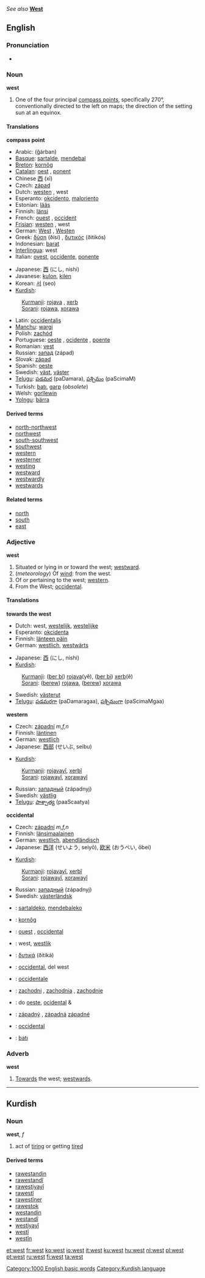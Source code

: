 ''See also'' '''[[West]]'''

==English==

===Pronunciation===
:{{IPA|/wɛst/}}
:{{SAMPA|/wEst/}}
*{{audio|en-us-west.ogg|Audio (US)}}

===Noun===
'''west'''

# One of the four principal [[compass point]]s, specifically 270°, conventionally directed to the left on maps; the direction of the setting sun at an equinox.

====Translations====
'''compass point'''
{{top}}
*Arabic: {{ARchar|[[غربا|غربًا]]}} (ğárban)
*[[Basque]]: [[sartalde]], [[mendebal]]
*[[Breton]]: [[kornôg]] {{m}}
*[[Catalan]]: [[oest]] {{m}}, [[ponent]] {{m}}
*Chinese [[西]] (xī)
*Czech: [[západ]] {{m}} 
*Dutch: [[westen]] {{n}}, west
*Esperanto: [[okcidento]], [[maloriento]]
*Estonian: [[lääs]]
*Finnish: [[länsi]]
*French: [[ouest]] {{m}}, [[occident]] {{m}}
*[[Frisian]]: [[westen]] {{n}}, west
*German: [[West]] {{m}}, [[Westen]] {{m}}
*Greek: [[δύση]] (ðísi) {{f}}, [[δυτικός]] (ðitikós) {{m}}
*Indonesian: [[barat]]
*[[Interlingua]]: west
*Italian: [[ovest]], [[occidente]], [[ponente]]
{{mid}}
*Japanese: [[西]] (にし, nishi)
*Javanese: [[kulon]], [[kilen]]
*Korean: [[서]] (seo)
*[[Kurdish]]:
:[[Kurmanji]]: [[rojava]] {{f}}, [[xerb]] {{f}}
:[[Sorani]]: [[rojawa]], [[xorawa]]
*Latin: [[occidentalis]]
*[[Manchu]]: [[wargi]]
*Polish: [[zachód]] {{m}}
*Portuguese: [[oeste]] {{m}}, [[ocidente]] {{m}}, [[poente]] {{m}}
*Romanian: [[vest]] {{n}}
*Russian: [[запад]] (západ) {{m}}
*Slovak: [[západ]] {{m}}
*Spanish: [[oeste]] {{m}}
*Swedish: [[väst]], [[väster]]
*[[Telugu]]: [[పడమర]] (paDamara), [[పశ్చిమం]] (paScimaM)
*Turkish: [[batı]], [[garp]] (''obsolete'')
*Welsh: [[gorllewin]] {{m}}
*[[Yolngu]]: [[bärra]]
{{bottom}}

====Derived terms====
* [[north-northwest]]
* [[northwest]]
* [[south-southwest]]
* [[southwest]]
* [[western]]
* [[westerner]]
* [[westing]]
* [[westward]]
* [[westwardly]]
* [[westwards]]

====Related terms====
*[[north]]
*[[south]]
*[[east]]

===Adjective===
'''west'''

# Situated or lying in or toward the west; [[westward]].
# (''meteorology'') Of [[wind]]: from the west.
# Of or pertaining to the west; [[western]].
# From the West; [[occidental]].

====Translations====
'''towards the west'''
{{top}}
*Dutch: west, [[westelijk]], [[westelijke]]
*Esperanto: [[okcidenta]]
*Finnish: [[länteen päin]]
*German: [[westlich]], [[westwärts]]
{{mid}}
*Japanese: [[西]] (にし, nishi)
*[[Kurdish]]:
:[[Kurmanji]]: ([[ber bi]]) [[rojava]](yê), ([[ber bi]]) [[xerb]](ê) {{f}}
:[[Sorani]]: ([[berew]]) [[rojawa]], ([[berew]]) [[xorawa]]
*Swedish: [[västerut]]
*[[Telugu]]: [[పడమరగా]] (paDamaragaa), [[పశ్చిమంగా]] (paScimaMgaa)
{{bottom}}

'''western'''
{{top}}
*Czech: [[západní]] ''m,f,n''
*Finnish: [[läntinen]]
*German: [[westlich]]
*Japanese: [[西部]] (せいぶ, seibu)
{{mid}}
*[[Kurdish]]:
:[[Kurmanji]]: [[rojavayî]], [[xerbî]]
:[[Sorani]]: [[rojawayî]], [[xorawayî]]
*Russian: [[западный]] (západnyj)
*Swedish: [[västlig]]
*[[Telugu]]: [[పాశ్చాత్య]] (paaScaatya)
{{bottom}}

'''occidental'''
{{top}}
*Czech: [[západní]] ''m,f,n''
*Finnish: [[länsimaalainen]]
*German: [[westlich]], [[abendländisch]]
*Japanese: [[西洋]] (せいよう, seiyō), [[欧米]] (おうべい, ōbei)
{{mid}}
*[[Kurdish]]:
:[[Kurmanji]]: [[rojavayî]], [[xerbî]]
:[[Sorani]]: [[rojawayî]], [[xorawayî]]
*Russian: [[западный]] (západnyj)
*Swedish: [[västerländsk]]
{{bottom}}

{{checktrans}}

*{{ttbc|Basque}}: [[sartaldeko]], [[mendebaleko]]
*{{ttbc|Breton}}: [[kornôg]]
*{{ttbc|French}}: [[ouest]] {{m}}, [[occidental]] {{m}}
*{{ttbc|Frisian}}: west, [[westlik]]
*{{ttbc|Greek}}: [[δυτικά]] (ðitiká)
*{{ttbc|Interlingua}}: [[occidental]], del west
*{{ttbc|Italian}}: [[occidentale]]
*{{ttbc|Polish}}: [[zachodni]] {{m}}, [[zachodnia]] {{f}}, [[zachodnie]] {{n}}
*{{ttbc|Portuguese}}: do [[oeste]], [[ocidental]] {{m}} & {{f}}
*{{ttbc|Slovak}}: [[západný]] {{m}}, [[západná]] {{f}} [[západné]] {{n}}
*{{ttbc|Spanish}}: [[occidental]]
*{{ttbc|Turkish}}: [[batı]]

===Adverb===
'''west'''

# [[towards|Towards]] the west; [[westwards]].

[[Category:1000 English basic words]]


----

==Kurdish==
===Noun===
'''west''', ''f''
# act of [[tiring]] or getting [[tired]]

====Derived terms====
*[[rawestandin]]
*[[rawestandî]]
*[[rawestiyayî]]
*[[rawestî]]
*[[rawestîner]]
*[[rawestok]]
*[[westandin]]
*[[westandî]]
*[[westiyayî]]
*[[westî]]
*[[westîn]]

[[Category:Kurdish language]]

[[et:west]]
[[fr:west]]
[[ko:west]]
[[io:west]]
[[it:west]]
[[ku:west]]
[[hu:west]]
[[nl:west]]
[[pl:west]]
[[pt:west]]
[[ru:west]]
[[fi:west]]
[[ta:west]]